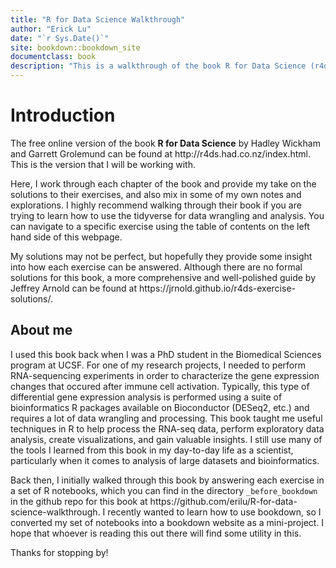 ```yaml
--- 
title: "R for Data Science Walkthrough"
author: "Erick Lu"
date: "`r Sys.Date()`"
site: bookdown::bookdown_site
documentclass: book
description: "This is a walkthrough of the book R for Data Science (r4ds) with notes and solutions for the exercises."
---
```


# Introduction {-}

The free online version of the book **R for Data Science** by Hadley Wickham and Garrett Grolemund can be found at http://r4ds.had.co.nz/index.html. This is the version that I will be working with.

Here, I work through each chapter of the book and provide my take on the solutions to their exercises, and also mix in some of my own notes and explorations. I highly recommend walking through their book if you are trying to learn how to use the tidyverse for data wrangling and analysis. You can navigate to a specific exercise using the table of contents on the left hand side of this webpage.

My solutions may not be perfect, but hopefully they provide some insight into how each exercise can be answered. Although there are no formal solutions for this book, a more comprehensive and well-polished guide by Jeffrey Arnold can be found at https://jrnold.github.io/r4ds-exercise-solutions/.

## About me {-}

I used this book back when I was a PhD student in the Biomedical Sciences program at UCSF. For one of my research projects, I needed to perform RNA-sequencing experiments in order to characterize the gene expression changes that occured after immune cell activation. Typically, this type of differential gene expression analysis is performed using a suite of bioinformatics R packages available on Bioconductor (DESeq2, etc.) and requires a lot of data wrangling and processing. This book taught me useful techniques in R to help process the RNA-seq data, perform exploratory data analysis, create visualizations, and gain valuable insights. I still use many of the tools I learned from this book in my day-to-day life as a scientist, particularly when it comes to analysis of large datasets and bioinformatics.

Back then, I initially walked through this book by answering each exercise in a set of R notebooks, which you can find in the directory ```_before_bookdown``` in the github repo for this book at https://github.com/erilu/R-for-data-science-walkthrough. I recently wanted to learn how to use bookdown, so I converted my set of notebooks into a bookdown website as a mini-project. I hope that whoever is reading this out there will find some utility in this.

Thanks for stopping by!
